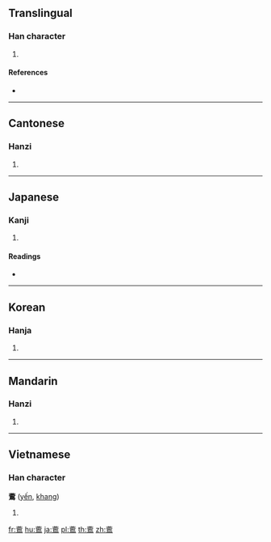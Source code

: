 {{character info/new}}
{{also|燕}}
==Translingual==

===Han character===
{{Han char|rn=196|rad=鳥|as=12|sn=23|four=44327|canj=TLPF,XTLPF}}

# {{defn|Han|sort=鳥12}}

====References====
* {{Han ref|kx=1501.030|dkj=47343|dj=2030.310|hdz=74660.020|uh=9DF0|ud=40432|bh=F86D|bd=63597}}

----

==Cantonese==

===Hanzi===
{{yue-hanzi|jyut=jin3|y=yin3}}

# {{defn|lang=yue|sort=鳥12}}

----

==Japanese==

===Kanji===
{{ja-kanji|grade=|rs=鳥12}}

# {{defn|lang=ja|sort=鳥12}}

====Readings====
* {{ja-readings|on=[[えん]] (en)|kun=[[つばめ]] (tsubame), [[つばくろ]] (tsubakuro)}}

----

==Korean==

===Hanja===
{{ko-hanja|hangeul=연|eumhun=|rv=yeon|mr=yŏn|y=yen}}

# {{defn|lang=ko|sort=鳥12}}

----

==Mandarin==

===Hanzi===
{{cmn-hanzi|pin=[[yàn]] ([[yan4]])|wg=yen<sup>4</sup>}}

# {{defn|lang=cmn|sort=鳥12}}

----

==Vietnamese==

===Han character===
'''鷰''' ([[yến]], [[khang]])

# {{defn|lang=vi}}

[[fr:鷰]]
[[hu:鷰]]
[[ja:鷰]]
[[pl:鷰]]
[[th:鷰]]
[[zh:鷰]]